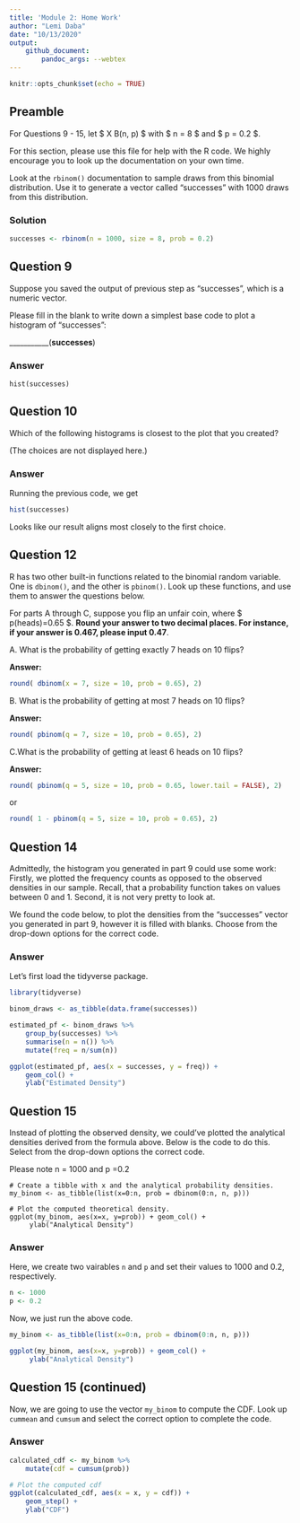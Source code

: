```yaml
---
title: 'Module 2: Home Work'
author: "Lemi Daba"
date: "10/13/2020"
output: 
    github_document:
        pandoc_args: --webtex
---
```


```r
knitr::opts_chunk$set(echo = TRUE)
```

## Preamble

For Questions 9 - 15, let $ X \sim B(n, p) $ with $ n = 8 $ and $ p = 0.2 $.

For this section, please use this file for help with the R code. We highly encourage you to look up the documentation on your own time.

Look at the `rbinom()` documentation to sample draws from this binomial distribution. Use it to generate a vector called "successes" with 1000 draws from this distribution.

### Solution

```r
successes <- rbinom(n = 1000, size = 8, prob = 0.2)
```


## Question 9

Suppose you saved the output of previous step as "successes", which is a numeric vector.

Please fill in the blank to write down a simplest base code to plot a histogram of "successes":

___________(**successes**)


### Answer

```
hist(successes)
```


## Question 10

Which of the following histograms is closest to the plot that you created?

(The choices are not displayed here.)


### Answer

Running the previous code, we get

```r
hist(successes)
```


Looks like our result aligns most closely to the first choice.


## Question 12

R has two other built-in functions related to the binomial random variable. One is `dbinom()`, and the other is `pbinom()`. Look up these functions, and use them to answer the questions below.

For parts A through C, suppose you flip an unfair coin, where $ p(heads)=0.65 $. **Round your answer to two decimal places. For instance, if your answer is 0.467, please input 0.47**.

A. What is the probability of getting exactly 7 heads on 10 flips?

**Answer:**

```r
round( dbinom(x = 7, size = 10, prob = 0.65), 2) 
```
B. What is the probability of getting at most 7 heads on 10 flips?

**Answer:**

```r
round( pbinom(q = 7, size = 10, prob = 0.65), 2) 
```

C.What is the probability of getting at least 6 heads on 10 flips?

**Answer:**

```r
round( pbinom(q = 5, size = 10, prob = 0.65, lower.tail = FALSE), 2) 
```

or 

```r
round( 1 - pbinom(q = 5, size = 10, prob = 0.65), 2)
```

## Question 14


Admittedly, the histogram you generated in part 9 could use some work: Firstly, we plotted the frequency counts as opposed to the observed densities in our sample. Recall, that a probability function takes on values between 0 and 1. Second, it is not very pretty to look at.

We found the code below, to plot the densities from the “successes” vector you generated in part 9, however it is filled with blanks. Choose from the drop-down options for the correct code.

### Answer

Let's first load the tidyverse package.

```r
library(tidyverse)
```


```r
binom_draws <- as_tibble(data.frame(successes))

estimated_pf <- binom_draws %>% 
    group_by(successes) %>% 
    summarise(n = n()) %>% 
    mutate(freq = n/sum(n))

ggplot(estimated_pf, aes(x = successes, y = freq)) +
    geom_col() +
    ylab("Estimated Density")
```


## Question 15

Instead of plotting the observed density, we could’ve plotted the analytical densities derived from the formula above. Below is the code to do this. Select from the drop-down options the correct code.

Please note n = 1000 and p =0.2

```
# Create a tibble with x and the analytical probability densities.
my_binom <- as_tibble(list(x=0:n, prob = dbinom(0:n, n, p)))
```

```
# Plot the computed theoretical density.
ggplot(my_binom, aes(x=x, y=prob)) + geom_col() +
     ylab("Analytical Density")
```

### Answer

Here, we create two vairables `n` and `p` and set their values to 1000 and 0.2, respectively.

```r
n <- 1000
p <- 0.2
```

Now, we just run the above code.

```r
my_binom <- as_tibble(list(x=0:n, prob = dbinom(0:n, n, p)))

ggplot(my_binom, aes(x=x, y=prob)) + geom_col() +
     ylab("Analytical Density")
```


## Question 15 (continued)

Now, we are going to use the vector `my_binom` to compute the CDF. Look up `cummean` and `cumsum` and select the correct option to complete the code.

### Answer

```r
calculated_cdf <- my_binom %>% 
    mutate(cdf = cumsum(prob)) 

# Plot the computed cdf
ggplot(calculated_cdf, aes(x = x, y = cdf)) +
    geom_step() +
    ylab("CDF")
```








